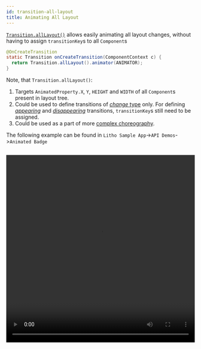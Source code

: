 ```yaml
---
id: transition-all-layout
title: Animating All Layout
---
```


[`Transition.allLayout()`](pathname:///javadoc/com/facebook/litho/Transition.html#allLayout--) allows easily animating all layout changes, without having to assign `transitionKey`s to all `Component`s

```java
@OnCreateTransition
static Transition onCreateTransition(ComponentContext c) {
  return Transition.allLayout().animator(ANIMATOR);
}
```

Note, that `Transition.allLayout()`:

1. Targets `AnimatedProperty.X`, `Y`, `HEIGHT` and `WIDTH` of all `Component`s present in layout tree.
2. Could be used to define transitions of [*change* type](/docs/animations/transition-types#change-transitions) only. For defining [*appearing*](/docs/animations/transition-types#appear-transitions) and [*disappearing*](/docs/animations/transition-types#disappear-transitions) transitions, `transitionKey`s still need to be assigned.
3. Could be used as a part of more [complex choreography](/docs/animations/transition-choreography).

The following example can be found in `Litho Sample App`->`API Demos`->`Animated Badge`

```java file=../../sample/src/main/java/com/facebook/samples/litho/animations/animatedbadge/AnimatedBadgeSpec.java start=start end=end
```

<video loop="true" autoplay="true" class="video" width="100%" height="500px">
  <source type="video/webm" src={useBaseUrl("/videos/transitions/alllayout.webm")}></source>
  <p>Your browser does not support the video element.</p>
</video>
